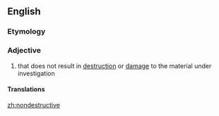 ==English==

===Etymology===
{{prefix|non|destructive}}

===Adjective===
{{en-adj}}

# that does not result in [[destruction]] or [[damage]] to the material under investigation

====Translations====
{{trans-top|that does not result in destruction or damage to the material under investigation}}
{{trans-mid}}
{{trans-bottom}}

[[zh:nondestructive]]